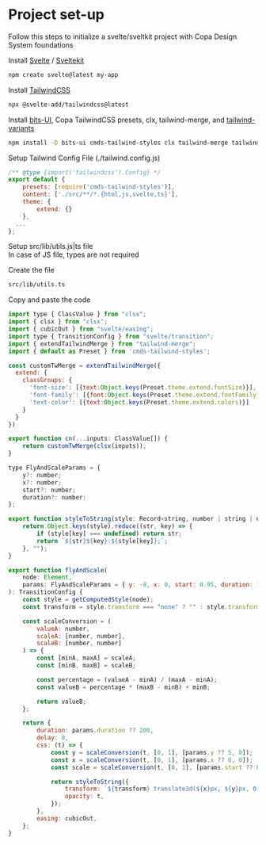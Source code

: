 # Project set-up

Follow this steps to initialize a svelte/sveltkit project with Copa Design System foundations

Install [Svelte](https://svelte.dev/docs/introduction) / [Sveltekit](https://kit.svelte.dev/docs/introduction)
```bash
npm create svelte@latest my-app
```

Install [TailwindCSS](https://tailwindcss.com/docs/installation)
```bash
npx @svelte-add/tailwindcss@latest
```

Install [bits-UI](https://www.bits-ui.com/docs/getting-started), Copa TailwindCSS presets, clx, tailwind-merge, and [tailwind-variants](https://www.tailwind-variants.org/docs/getting-started)
```bash
npm install -D bits-ui cmds-tailwind-styles clx tailwind-merge tailwind-variants
```

Setup Tailwind Config File (./tailwind.config.js)
```js
/** @type {import('tailwindcss').Config} */
export default {
	presets: [require('cmds-tailwind-styles')],
	content: ['./src/**/*.{html,js,svelte,ts}'],
	theme: {
		extend: {}
	},
  ...
};
```

Setup src/lib/utils.js|ts file\
In case of JS file, types are not required

Create the file

```bash
src/lib/utils.ts
```
Copy and paste the code
```js
import type { ClassValue } from "clsx";
import { clsx } from "clsx";
import { cubicOut } from "svelte/easing";
import type { TransitionConfig } from "svelte/transition";
import { extendTailwindMerge } from "tailwind-merge";
import { default as Preset } from 'cmds-tailwind-styles';

const customTwMerge = extendTailwindMerge({
  extend: {
    classGroups: {
      'font-size': [{text:Object.keys(Preset.theme.extend.fontSize)}],
      'font-family': [{font:Object.keys(Preset.theme.extend.fontFamily)}],
      'text-color': [{text:Object.keys(Preset.theme.extend.colors)}]
    }
  }
})

export function cn(...inputs: ClassValue[]) {
	return customTwMerge(clsx(inputs));
}

type FlyAndScaleParams = {
	y?: number;
	x?: number;
	start?: number;
	duration?: number;
};

export function styleToString(style: Record<string, number | string | undefined>): string {
	return Object.keys(style).reduce((str, key) => {
		if (style[key] === undefined) return str;
		return `${str}${key}:${style[key]};`;
	}, "");
}

export function flyAndScale(
	node: Element,
	params: FlyAndScaleParams = { y: -8, x: 0, start: 0.95, duration: 150 }
): TransitionConfig {
	const style = getComputedStyle(node);
	const transform = style.transform === "none" ? "" : style.transform;

	const scaleConversion = (
		valueA: number,
		scaleA: [number, number],
		scaleB: [number, number]
	) => {
		const [minA, maxA] = scaleA;
		const [minB, maxB] = scaleB;

		const percentage = (valueA - minA) / (maxA - minA);
		const valueB = percentage * (maxB - minB) + minB;

		return valueB;
	};

	return {
		duration: params.duration ?? 200,
		delay: 0,
		css: (t) => {
			const y = scaleConversion(t, [0, 1], [params.y ?? 5, 0]);
			const x = scaleConversion(t, [0, 1], [params.x ?? 0, 0]);
			const scale = scaleConversion(t, [0, 1], [params.start ?? 0.95, 1]);

			return styleToString({
				transform: `${transform} translate3d(${x}px, ${y}px, 0) scale(${scale})`,
				opacity: t,
			});
		},
		easing: cubicOut,
	};
}
```